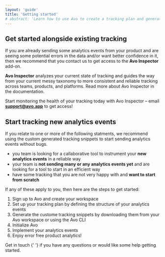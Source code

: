 ```yaml
---
layout: 'guide'
title: 'Getting started'
# abstract: 'Learn how to use Avo to create a tracking plan and generate high quality, actionable data.'
---
```



## <a name="get-started-alongside-existing-tracking"></a> Get started alongside existing tracking

If you are already sending some analytics events from your product and are seeing some potential errors in the data and/or want better confidence in it, then we recommend that you contact us to get access to the **Avo Inspector** add-on.

**Avo Inspector** analyzes your current state of tracking and guides the way from your current messy taxonomy to more consistent and reliable tracking across teams, products, and platforms. <Link passHref href="/inspector"><a>Read more about Avo Inspector in the documentation</a></Link>.

Start monitoring the health of your tracking today with Avo Inspector – email **support@avo.app** to get access!

## <a name="start-tracking-new-events"></a> Start tracking new analytics events

If you relate to one or more of the following statments, we recommend using the custom generated tracking snippets to start sending analytics events without bugs.

- you team is looking for a callaborative tool to instrument your **new analytics events** in a reliable way
- your team is **not sending many or any analytics events yet** and are looking for a tool to start in an efficient way
- have some tracking that you are not very happy with and **want to start from scratch**

If any of these apply to you, then here are the steps to get started:

1. Sign up to Avo and create your <Link passHref href="/workspace"><a>workspace</a></Link>
2. <Link passHref href="/workspace/tracking-plan">
     <a>Set up your tracking plan</a>
   </Link> by defining the structure of your analytics events
3. Generate the custome tracking snippets by <Link passHref href="/workspace/implement#avo-file"><a>downloading them from your Avo workspace</a></Link> or using the <Link passHref href="/commands#quickstart"><a>Avo CLI</a></Link>
4. <Link href="/workspace/implement#init-avo">
     <a>Initialize Avo</a>
   </Link>
5. <Link passHref href="/workspace/implement#implement-actions">
     <a>Implement your analytics events</a>
   </Link>
6. Enjoy error free product analytics!

<p>
  <Link passHref href="/help/troubleshooting">
    <a>Get in touch</a>
  </Link>{' '}
  if you have any questions or would like some help getting started.
</p>
